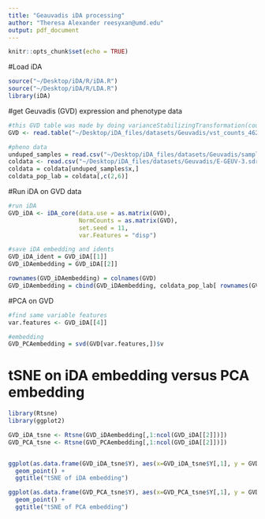 ```yaml
---
title: "Geauvadis iDA processing"
author: "Theresa Alexander reesyxan@umd.edu"
output: pdf_document
---
```


```r
knitr::opts_chunk$set(echo = TRUE)
```

#Load iDA
```r
source("~/Desktop/iDA/R/iDA.R")
source("~/Desktop/iDA/R/LDA.R")
library(iDA)
```


#get Geuvadis (GVD) expression and phenotype data
```r
#this GVD table was made by doing varianceStabilizingTransformation(counts) of original GVD counts data
GVD <- read.table("~/Desktop/iDA_files/datasets/Geuvadis/vst_counts_462unduped.txt")

#pheno data
unduped_samples = read.csv("~/Desktop/iDA_files/datasets/Geuvadis/sampleids.csv")
coldata <- read.csv("~/Desktop/iDA_files/datasets/Geuvadis/E-GEUV-3.sdrf.csv",  header = TRUE, row.names = "AssayName")
coldata = coldata[unduped_samples$x,]
coldata_pop_lab = coldata[,c(2,6)]
```


#Run iDA on GVD data
```r
#run iDA
GVD_iDA <- iDA_core(data.use = as.matrix(GVD), 
                    NormCounts = as.matrix(GVD), 
                    set.seed = 11, 
                    var.Features = "disp")

#save iDA embedding and idents
GVD_iDA_ident = GVD_iDA[[1]]
GVD_iDAembedding = GVD_iDA[[2]]

rownames(GVD_iDAembedding) = colnames(GVD)
GVD_iDAembedding = cbind(GVD_iDAembedding, coldata_pop_lab[ rownames(GVD_iDAembedding),])
```


#PCA on GVD 
```r
#find same variable features
var.features <- GVD_iDA[[4]]

#embedding
GVD_PCAembedding = svd(GVD[var.features,])$v
```


# tSNE on iDA embedding versus PCA embedding
```r
library(Rtsne)
library(ggplot2)

GVD_iDA_tsne <- Rtsne(GVD_iDAembedding[,1:ncol(GVD_iDA[[2]])])
GVD_PCA_tsne <- Rtsne(GVD_PCAembedding[,1:ncol(GVD_iDA[[2]])])


ggplot(as.data.frame(GVD_iDA_tsne$Y), aes(x=GVD_iDA_tsne$Y[,1], y = GVD_iDA_tsne$Y[,2], color = coldata$Population)) + 
  geom_point() +
  ggtitle("tSNE of iDA embedding")

ggplot(as.data.frame(GVD_PCA_tsne$Y), aes(x=GVD_PCA_tsne$Y[,1], y = GVD_PCA_tsne$Y[,2], color = coldata$Population)) + 
  geom_point() +
  ggtitle("tSNE of PCA embedding")

```
